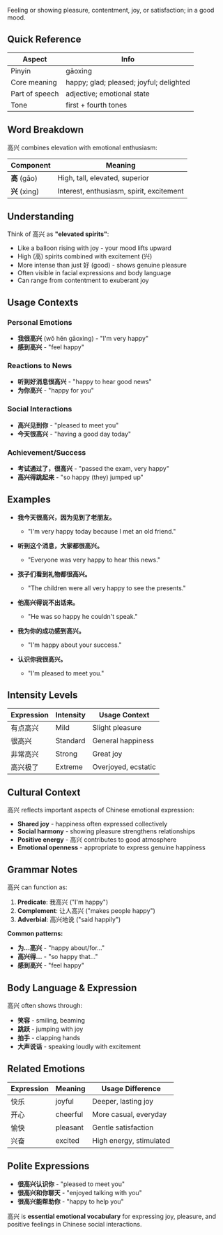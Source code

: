 Feeling or showing pleasure, contentment, joy, or satisfaction; in a good mood.

## Quick Reference

| Aspect         | Info                                    |
| -------------- | --------------------------------------- |
| Pinyin         | gāoxìng                                 |
| Core meaning   | happy; glad; pleased; joyful; delighted |
| Part of speech | adjective; emotional state              |
| Tone           | first + fourth tones                    |

## Word Breakdown

高兴 combines elevation with emotional enthusiasm:

| Component     | Meaning                                  |
| ------------- | ---------------------------------------- |
| **高** (gāo)  | High, tall, elevated, superior           |
| **兴** (xìng) | Interest, enthusiasm, spirit, excitement |

## Understanding

Think of 高兴 as **"elevated spirits"**:

- Like a balloon rising with joy - your mood lifts upward
- High (高) spirits combined with excitement (兴)
- More intense than just 好 (good) - shows genuine pleasure
- Often visible in facial expressions and body language
- Can range from contentment to exuberant joy

## Usage Contexts

### **Personal Emotions**

- **我很高兴** (wǒ hěn gāoxìng) - "I'm very happy"
- **感到高兴** - "feel happy"

### **Reactions to News**

- **听到好消息很高兴** - "happy to hear good news"
- **为你高兴** - "happy for you"

### **Social Interactions**

- **高兴见到你** - "pleased to meet you"
- **今天很高兴** - "having a good day today"

### **Achievement/Success**

- **考试通过了，很高兴** - "passed the exam, very happy"
- **高兴得跳起来** - "so happy (they) jumped up"

## Examples

- **我今天很高兴，因为见到了老朋友。**
  - "I'm very happy today because I met an old friend."

- **听到这个消息，大家都很高兴。**
  - "Everyone was very happy to hear this news."

- **孩子们看到礼物都很高兴。**
  - "The children were all very happy to see the presents."

- **他高兴得说不出话来。**
  - "He was so happy he couldn't speak."

- **我为你的成功感到高兴。**
  - "I'm happy about your success."

- **认识你我很高兴。**
  - "I'm pleased to meet you."

## Intensity Levels

| Expression | Intensity | Usage Context       |
| ---------- | --------- | ------------------- |
| 有点高兴   | Mild      | Slight pleasure     |
| 很高兴     | Standard  | General happiness   |
| 非常高兴   | Strong    | Great joy           |
| 高兴极了   | Extreme   | Overjoyed, ecstatic |

## Cultural Context

高兴 reflects important aspects of Chinese emotional expression:

- **Shared joy** - happiness often expressed collectively
- **Social harmony** - showing pleasure strengthens relationships
- **Positive energy** - 高兴 contributes to good atmosphere
- **Emotional openness** - appropriate to express genuine happiness

## Grammar Notes

高兴 can function as:

1. **Predicate**: 我高兴 ("I'm happy")
2. **Complement**: 让人高兴 ("makes people happy")
3. **Adverbial**: 高兴地说 ("said happily")

**Common patterns:**

- **为...高兴** - "happy about/for..."
- **高兴得...** - "so happy that..."
- **感到高兴** - "feel happy"

## Body Language & Expression

高兴 often shows through:

- **笑容** - smiling, beaming
- **跳跃** - jumping with joy
- **拍手** - clapping hands
- **大声说话** - speaking loudly with excitement

## Related Emotions

| Expression | Meaning  | Usage Difference        |
| ---------- | -------- | ----------------------- |
| 快乐       | joyful   | Deeper, lasting joy     |
| 开心       | cheerful | More casual, everyday   |
| 愉快       | pleasant | Gentle satisfaction     |
| 兴奋       | excited  | High energy, stimulated |

## Polite Expressions

- **很高兴认识你** - "pleased to meet you"
- **很高兴和你聊天** - "enjoyed talking with you"
- **很高兴能帮助你** - "happy to help you"

高兴 is **essential emotional vocabulary** for expressing joy, pleasure, and positive feelings in
Chinese social interactions.
